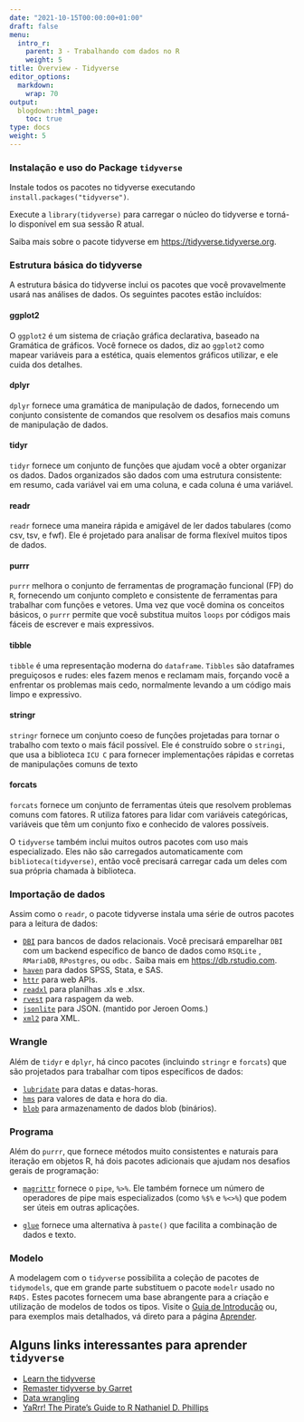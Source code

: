 ---
date: "2021-10-15T00:00:00+01:00"
draft: false
menu:
  intro_r:
    parent: 3 - Trabalhando com dados no R
    weight: 5
title: Overview - Tidyverse
editor_options: 
  markdown: 
    wrap: 70
output: 
  blogdown::html_page:
    toc: true
type: docs
weight: 5
---

### Instalação e uso do Package `tidyverse`

Instale todos os pacotes no tidyverse executando `install.packages("tidyverse")`.  
 
Execute a `library(tidyverse)` para carregar o núcleo do tidyverse e torná-lo disponível em sua sessão R atual.

Saiba mais sobre o pacote tidyverse em [https://tidyverse.tidyverse.org](https://tidyverse.tidyverse.org).

### Estrutura básica do tidyverse 
A estrutura básica do tidyverse inclui os pacotes que você provavelmente usará nas análises de dados. Os seguintes pacotes estão incluídos:

#### ggplot2

O `ggplot2` é um sistema de criação gráfica declarativa, baseado na Gramática de gráficos. Você fornece os dados, diz ao `ggplot2` como mapear variáveis para a estética, quais elementos gráficos utilizar, e ele cuida dos detalhes. 

#### dplyr
`dplyr` fornece uma gramática de manipulação de dados, fornecendo um conjunto consistente de comandos que resolvem os desafios mais comuns de manipulação de dados. 

#### tidyr
`tidyr` fornece um conjunto de funções que ajudam você a obter organizar os dados. Dados organizados são dados com uma estrutura consistente: em resumo, cada variável vai em uma coluna, e cada coluna é uma variável.

#### readr

`readr` fornece uma maneira rápida e amigável de ler dados tabulares (como csv, tsv, e fwf). Ele é projetado para analisar de forma flexível muitos tipos de dados.

#### purrr

`purrr` melhora o conjunto de ferramentas de programação funcional (FP) do `R`, fornecendo um conjunto completo e consistente de ferramentas para trabalhar com funções e vetores. Uma vez que você domina os conceitos básicos, o `purrr` permite que você substitua muitos `loops` por códigos mais fáceis de escrever e mais expressivos. 

#### tibble

`tibble` é uma representação moderna do `dataframe`. `Tibbles` são dataframes preguiçosos e rudes: eles fazem menos e reclamam mais, forçando você a enfrentar os problemas mais cedo, normalmente levando a um código mais limpo e expressivo. 

#### stringr

`stringr` fornece um conjunto coeso de funções projetadas para tornar o trabalho com texto o mais fácil possível. Ele é construído sobre o `stringi`, que usa a biblioteca `ICU C` para fornecer implementações rápidas e corretas de manipulações comuns de texto 

#### forcats

`forcats` fornece um conjunto de ferramentas úteis que resolvem problemas comuns com fatores. R utiliza fatores para lidar com variáveis categóricas, variáveis que têm um conjunto fixo e conhecido de valores possíveis.

O `tidyverse` também inclui muitos outros pacotes com uso mais especializado. Eles não são carregados automaticamente com `biblioteca(tidyverse)`, então você precisará carregar cada um deles com sua própria chamada à biblioteca.

### Importação de dados 
Assim como o `readr`, o pacote tidyverse instala uma série de outros pacotes para a leitura de dados:

- [`DBI`](https://github.com/r-dbi/DBI) para bancos de dados relacionais. Você precisará emparelhar `DBI` com um backend específico de banco de dados como `RSQLite` , `RMariaDB`, `RPostgres`, ou `odbc.` Saiba mais em [https://db.rstudio.com](https://db.rstudio.com).
- [`haven`](https://haven.tidyverse.org/) para dados SPSS, Stata, e SAS.
- [`httr`](https://github.com/r-lib/httr) para web APIs.
- [`readxl`](https://readxl.tidyverse.org/) para planilhas .xls e .xlsx.
- [`rvest`](https://github.com/tidyverse/rvest) para raspagem da web.
- [`jsonlite`](https://github.com/jeroen/jsonlite#jsonlite) para JSON. (mantido por Jeroen Ooms.)
- [`xml2`](https://github.com/r-lib/xml2) para XML.

### Wrangle 

Além de `tidyr` e `dplyr`, há cinco pacotes (incluindo `stringr` e `forcats`) que são projetados para trabalhar com tipos específicos de dados:

- [`lubridate`](https://lubridate.tidyverse.org/) para datas e datas-horas.
- [`hms`](https://github.com/tidyverse/hms) para valores de data e hora do dia.
- [`blob`](https://github.com/tidyverse/blob) para armazenamento de dados blob (binários).

### Programa 

Além do `purrr`, que fornece métodos muito consistentes e naturais para iteração em objetos R, há dois pacotes adicionais que ajudam nos desafios gerais de programação:

- [`magrittr`](https://magrittr.tidyverse.org/) fornece o `pipe`, `%>%`. Ele também fornece um número de operadores de pipe mais especializados (como `%$%` e `%<>%`) que podem ser úteis em outras aplicações.
 
- [`glue`](https://github.com/tidyverse/glue) fornece uma alternativa à `paste()` que facilita a combinação de dados e texto.

### Modelo 
A modelagem com o `tidyverse` possibilita a coleção de pacotes de `tidymodels`, que em grande parte substituem o pacote `modelr` usado no `R4DS.` Estes pacotes fornecem uma base abrangente para a criação e utilização de modelos de todos os tipos. Visite o [Guia de Introdução](https://www.tidymodels.org/start/) ou, para exemplos mais detalhados, vá direto para a página [Aprender](https://www.tidymodels.org/learn/).


## Alguns links interessantes para aprender `tidyverse`

+ [Learn the tidyverse](https://www.tidyverse.org/learn/)
+ [Remaster tidyverse by Garret](https://github.com/rstudio-education/remaster-the-tidyverse/)
+ [Data wrangling](https://programminghistorian.org/en/lessons/data_wrangling_and_management_in_R)
+ [YaRrr! The Pirate’s Guide to R Nathaniel D. Phillips](https://bookdown.org/ndphillips/YaRrr/)
